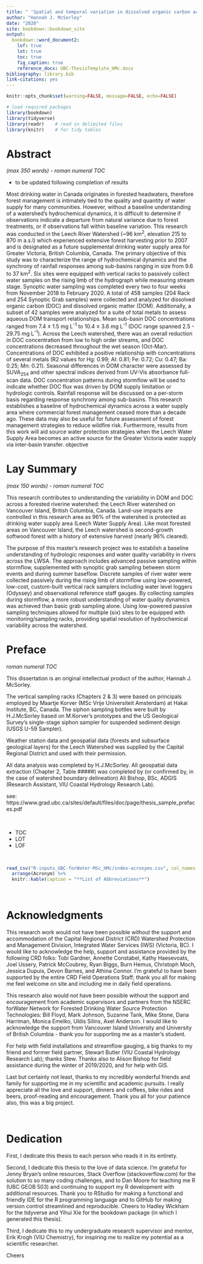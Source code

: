 ```yaml
--- 
title: " 'Spatial and temporal variation in dissolved organic carbon across a second growth forested watershed on Vancouver Island, BC' OR 'Quantifying synchrony and variability in source water quality across nested catchments of a protected second growth forested water supply area' "
author: "Hannah J. McSorley"
date: "2020"
site: bookdown::bookdown_site
output:
  bookdown::word_document2:
    lof: true
    lot: true
    toc: true
    fig_caption: true
    reference_docx: UBC-ThesisTemplate_HMc.docx
bibliography: library.bib
link-citations: yes
---
```


```r

knitr::opts_chunk$set(warning=FALSE, message=FALSE, echo=FALSE)

# load required packages
library(bookdown)
library(tidyverse)
library(readr)    # read in delimited files
library(knitr)    # for tidy tables

```

# Abstract  

_(max 350 words) - roman numeral TOC_

* to be updated following completion of results 

Most drinking water in Canada originates in forested headwaters, therefore forest management is intimately tied to the quality and quantity of water supply for many communities. However, without a baseline understanding of a watershed’s hydrochemical dynamics, it is difficult to determine if observations indicate a departure from natural variance due to forest treatments, or if observations fall within baseline variation. This research was conducted in the Leech River Watershed (~96 km^2^, elevation 215 to 870 m a.s.l) which experienced extensive forest harvesting prior to 2007 and is designated as a future supplemental drinking water supply area for Greater Victoria, British Columbia, Canada. The primary objective of this study was to characterize the range of hydrochemical dynamics and the synchrony of rainfall responses among sub-basins ranging in size from 9.6 to 37 km^2^. Six sites were equipped with vertical racks to passively collect water samples on the rising limb of the hydrograph while measuring stream stage. Synoptic water sampling was completed every two to four weeks from November 2018 to February 2020. A total of 458 samples (204 Rack and 254 Synoptic Grab samples) were collected and analyzed for dissolved organic carbon (DOC) and dissolved organic matter (DOM). Additionally, a subset of 42 samples were analyzed for a suite of total metals to assess aqueous DOM transport relationships. Mean sub-basin DOC concentrations ranged from 7.4 ± 1.5 mg L^-1^ to 10.4 ± 3.6 mg L^-1^ (DOC range spanned 2.5 - 29.75 mg L^-1^). Across the Leech watershed, there was an overall reduction in DOC concentration from low to high order streams, and DOC concentrations decreased throughout the wet season (Oct-Mar). Concentrations of DOC exhibited a positive relationship with concentrations of several metals (R2 values for Hg: 0.99; Al: 0.81; Fe: 0.72; Cu: 0.47; Ba: 0.25; Mn: 0.21). Seasonal differences in DOM character were assessed by SUVA~254~ and other spectral indices derived from UV-Vis absorbance full-scan data. DOC concentration patterns during stormflow will be used to indicate whether DOC flux was driven by DOM supply limitation or hydrologic controls. Rainfall response will be discussed on a per-storm basis regarding response synchrony among sub-basins. This research establishes a baseline of hydrochemical dynamics across a water supply area where commercial forest management ceased more than a decade ago. These data may also be useful for future assessment of forest management strategies to reduce wildfire risk. Furthermore, results from this work will aid source water protection strategies when the Leech Water Supply Area becomes an active source for the Greater Victoria water supply via inter-basin transfer. objective

# Lay Summary 

_(max 150 words) - roman numeral TOC_

This research contributes to understanding the variability in DOM and DOC across a forested riverine watershed: the Leech River watershed on Vancouver Island, British Columbia, Canada. Land-use impacts are controlled in this research area as 96% of the watershed is protected as drinking water supply area (Leech Water Supply Area). Like most forested areas on Vancouver Island, the Leech watershed is second-growth softwood forest with a history of extensive harvest (nearly 96% cleared).

The purpose of this master's research project was to establish a baseline understanding of hydrologic responses and water quality variability in rivers across the LWSA. The approach includes advanced passive sampling within stormflow, supplemented with synoptic grab sampling between storm events and during summer baseflow. Discrete samples of river water were collected passively during the rising limb of stormflow using low-powered, low-cost, custom-built vertical rack samplers including water level loggers (Odyssey) and observational reference staff gauges. By collecting samples during stormflow, a more robust understanding of water quality dynamics was achieved than basic grab sampling alone. Using low-powered passive sampling techniques allowed for multiple (six) sites to be equipped with monitoring/sampling racks, providing spatial resolution of hydrochemical variability across the watershed. 

# Preface

_roman numeral TOC_

This dissertation is an original intellectual product of the author, Hannah J. McSorley. 

The vertical sampling racks (Chapters 2 & 3) were based on principals employed by Maartje Korver (MSc Vrije Universiteit Amsterdam) at Hakai Institute, BC, Canada. The siphon sampling bottles were built by H.J.McSorley based on M.Korver's prototypes and the US Geological Survey's single-stage siphon sampler for suspended sediment design (USGS U-59 Sampler). 

Weather station data and geospatial data (forests and subsurface geological layers) for the Leech Watershed was supplied by the Capital Regional District and used with their permission.

All data analysis was completed by H.J.McSorley. All geospatial data extraction (Chapter 2, Table #####) was completed by (or confirmed by, in the case of watershed boundary delineation) Ali Bishop, BSc, ADGIS (Research Assistant, VIU Coastal Hydrology Research Lab). 

see: https://www.grad.ubc.ca/sites/default/files/doc/page/thesis_sample_prefaces.pdf

\  

* TOC
* LOT
* LOF

\  
```r
read_csv("R-inputs_UBC-forWater-MSc_HMc/index-acronyms.csv", col_names = TRUE) %>%
  arrange(Acronym) %>% 
  knitr::kable(caption = "**List of Abbreviations**")
```

\  

# Acknowledgments

This research work would not have been possible without the support and accommodation of the Capital Regional District (CRD) Watershed Protection and Management Division, Integrated Water Services (IWS) (Victoria, BC). I would like to acknowledge the help, support and assistance provided by the following CRD folks: Tobi Gardner, Annette Constabel, Kathy Haesevoats, Joel Ussery, Patrick McCoubrey, Ryan Biggs, Burn Hemus, Christoph Moch, Jessica Dupuis, Devon Barnes, and Athina Connor. I'm grateful to have been supported by the entire CRD Field Operations Staff; thank you all for making me feel welcome on site and including me in daily field operations. 

This research also would not have been possible without the support and encouragement from academic supervisors and partners from the NSERC forWater Network for Forested Drinking Water Source Protection Technologies: Bill Floyd, Mark Johnson, Suzanne Tank, Mike Stone, Dana Harriman, Monica Emelko, Uldis Silins, Axel Anderson. I would like to acknowledge the support from Vancouver Island University and University of British Columbia - thank you for supporting me as a master's student.  

For help with field installations and streamflow gauging, a big thanks to my friend and former field partner, Stewart Butler (VIU Coastal Hydrology Research Lab); thanks Stew. Thanks also to Alison Bishop for field assistance during the winter of 2019/2020, and for help with GIS.

Last but certainly not least, thanks to my incredibly wonderful friends and family for supporting me in my scientific and academic pursuits. I really appreciate all the love and support, dinners and coffees, bike rides and beers, proof-reading and encouragement. Thank you all for your patience also, this was a big project. 

\  

# Dedication

First, I dedicate this thesis to each person who reads it in its entirety.

Second, I dedicate this thesis to the love of data science. I'm grateful for Jenny Bryan's online resources, Stack Overflow (stackoverflow.com) for the solution to so many coding challenges, and to Dan Moore for teaching me R (UBC GEOB 503) and continuing to support my R development with additional resources. Thank you to RStudio for making a functional and friendly IDE for the R programming language and to GitHub for making version control streamlined and reproducible. Cheers to Hadley Wickham for the tidyverse and Yihui Xie for the bookdown package (in which I generated this thesis).

Third, I dedicate this to my undergraduate research supervisor and mentor, Erik Krogh (VIU Chemistry), for inspiring me to realize my potential as a scientific researcher. 

Cheers


